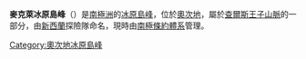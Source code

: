 {{coord|75|59|S|159|30|E|source:GNIS|display=title}}

'''麥克萊冰原島峰'''（{{lang-en|McLea Nunatak}}）是[[南極洲|南極洲]]的[[冰原島峰|冰原島峰]]，位於[[奧次地|奧次地]]，屬於[[查爾斯王子山脈|查爾斯王子山脈]]的一部分，由[[新西蘭|新西蘭]]探險隊命名，現時由[[南極條約體系|南極條約體系]]管理。

{{DEFAULTSORT:McLea Nunatak}}
[[Category:奧次地冰原島峰|Category:奧次地冰原島峰]]


{{OatesLand-geo-stub}}